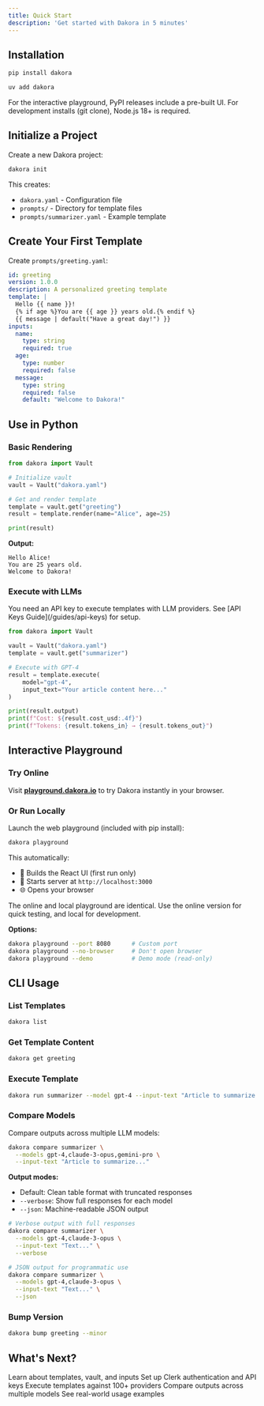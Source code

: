 ```yaml
---
title: Quick Start
description: 'Get started with Dakora in 5 minutes'
---
```


## Installation

<CodeGroup>

```bash pip
pip install dakora
```

```bash uv
uv add dakora
```

</CodeGroup>

<Info>
  For the interactive playground, PyPI releases include a pre-built UI. For development installs (git clone), Node.js 18+ is required.
</Info>

## Initialize a Project

Create a new Dakora project:

```bash
dakora init
```

This creates:
- `dakora.yaml` - Configuration file
- `prompts/` - Directory for template files
- `prompts/summarizer.yaml` - Example template

## Create Your First Template

Create `prompts/greeting.yaml`:

```yaml
id: greeting
version: 1.0.0
description: A personalized greeting template
template: |
  Hello {{ name }}!
  {% if age %}You are {{ age }} years old.{% endif %}
  {{ message | default("Have a great day!") }}
inputs:
  name:
    type: string
    required: true
  age:
    type: number
    required: false
  message:
    type: string
    required: false
    default: "Welcome to Dakora!"
```

## Use in Python

### Basic Rendering

```python
from dakora import Vault

# Initialize vault
vault = Vault("dakora.yaml")

# Get and render template
template = vault.get("greeting")
result = template.render(name="Alice", age=25)

print(result)
```

**Output:**
```
Hello Alice!
You are 25 years old.
Welcome to Dakora!
```

### Execute with LLMs

<Warning>
  You need an API key to execute templates with LLM providers. See [API Keys Guide](/guides/api-keys) for setup.
</Warning>

```python
from dakora import Vault

vault = Vault("dakora.yaml")
template = vault.get("summarizer")

# Execute with GPT-4
result = template.execute(
    model="gpt-4",
    input_text="Your article content here..."
)

print(result.output)
print(f"Cost: ${result.cost_usd:.4f}")
print(f"Tokens: {result.tokens_in} → {result.tokens_out}")
```

## Interactive Playground

### Try Online

Visit **[playground.dakora.io](https://playground.dakora.io)** to try Dakora instantly in your browser.

### Or Run Locally

Launch the web playground (included with pip install):

```bash
dakora playground
```

This automatically:
- 🔨 Builds the React UI (first run only)
- 🚀 Starts server at `http://localhost:3000`
- 🌐 Opens your browser

<Tip>
  The online and local playground are identical. Use the online version for quick testing, and local for development.
</Tip>

**Options:**
```bash
dakora playground --port 8080      # Custom port
dakora playground --no-browser     # Don't open browser
dakora playground --demo           # Demo mode (read-only)
```

## CLI Usage

### List Templates

```bash
dakora list
```

### Get Template Content

```bash
dakora get greeting
```

### Execute Template

```bash
dakora run summarizer --model gpt-4 --input-text "Article to summarize..."
```

### Compare Models

Compare outputs across multiple LLM models:

```bash
dakora compare summarizer \
  --models gpt-4,claude-3-opus,gemini-pro \
  --input-text "Article to summarize..."
```

**Output modes:**
- Default: Clean table format with truncated responses
- `--verbose`: Show full responses for each model
- `--json`: Machine-readable JSON output

```bash
# Verbose output with full responses
dakora compare summarizer \
  --models gpt-4,claude-3-opus \
  --input-text "Text..." \
  --verbose

# JSON output for programmatic use
dakora compare summarizer \
  --models gpt-4,claude-3-opus \
  --input-text "Text..." \
  --json
```

### Bump Version

```bash
dakora bump greeting --minor
```

## What's Next?

<CardGroup cols={2}>
  <Card
    title="Core Concepts"
    icon="book"
    href="/concepts/templates"
  >
    Learn about templates, vault, and inputs
  </Card>
  <Card
    title="Authentication"
    icon="shield"
    href="/guides/authentication"
  >
    Set up Clerk authentication and API keys
  </Card>
  <Card
    title="LLM Execution"
    icon="rocket"
    href="/features/llm-execution"
  >
    Execute templates against 100+ providers
  </Card>
  <Card
    title="Model Comparison"
    icon="scale-balanced"
    href="/features/model-comparison"
  >
    Compare outputs across multiple models
  </Card>
  <Card
    title="Examples"
    icon="code"
    href="/examples/basic-usage"
  >
    See real-world usage examples
  </Card>
</CardGroup>
